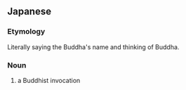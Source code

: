 ==Japanese==
{{ja-kanjitab|しょう|ねん|yomi=on}}

===Etymology===
Literally saying the Buddha's name and thinking of Buddha.

===Noun===
{{ja-noun|しょうねん}}

# a Buddhist invocation